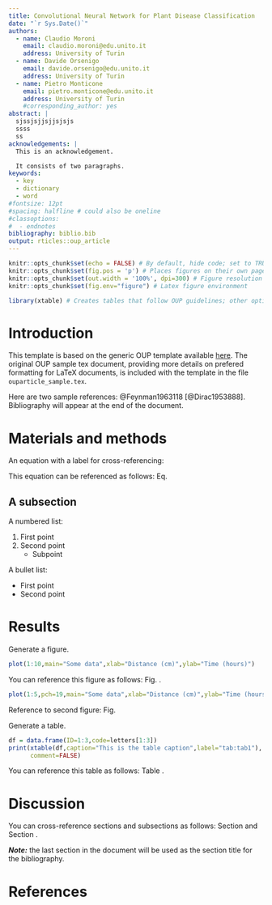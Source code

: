 ```yaml
---
title: Convolutional Neural Network for Plant Disease Classification 
date: "`r Sys.Date()`"
authors:
  - name: Claudio Moroni
    email: claudio.moroni@edu.unito.it
    address: University of Turin
  - name: Davide Orsenigo
    email: davide.orsenigo@edu.unito.it
    address: University of Turin
  - name: Pietro Monticone
    email: pietro.monticone@edu.unito.it
    address: University of Turin
    #corresponding_author: yes
abstract: |
  sjssjsjjsjjsjsjs
  ssss
  ss
acknowledgements: |
  This is an acknowledgement.

  It consists of two paragraphs.
keywords:
  - key
  - dictionary
  - word
#fontsize: 12pt
#spacing: halfline # could also be oneline
#classoptions:
#  - endnotes
bibliography: biblio.bib
output: rticles::oup_article
---
```


```r
knitr::opts_chunk$set(echo = FALSE) # By default, hide code; set to TRUE to see code
knitr::opts_chunk$set(fig.pos = 'p') # Places figures on their own pages
knitr::opts_chunk$set(out.width = '100%', dpi=300) # Figure resolution and size
knitr::opts_chunk$set(fig.env="figure") # Latex figure environment

library(xtable) # Creates tables that follow OUP guidelines; other options, such as kable, may also be workable
```

# Introduction

This template is based on the generic OUP template available [here](https://academic.oup.com/icesjms/pages/General_Instructions). The original OUP sample tex document, providing more details on prefered formatting for LaTeX documents, is included with the template in the file `ouparticle_sample.tex`.

Here are two sample references: @Feynman1963118 [@Dirac1953888]. Bibliography will appear at the end of the document.

# Materials and methods

An equation with a label for cross-referencing:

\begin{equation}\label{eq:eq1}
\int^{r_2}_0 F(r,\varphi){\rm d}r\,{\rm d}\varphi = [\sigma r_2/(2\mu_0)]
\int^{\infty}_0\exp(-\lambda|z_j-z_i|)\lambda^{-1}J_1 (\lambda r_2)J_0
(\lambda r_i\,\lambda {\rm d}\lambda)
\end{equation}

This equation can be referenced as follows: Eq. \ref{eq:eq1}

## A subsection

A numbered list:

1) First point
2) Second point
    - Subpoint
    
A bullet list:

* First point
* Second point

# Results

Generate a figure.

```r
plot(1:10,main="Some data",xlab="Distance (cm)",ylab="Time (hours)")
```

You can reference this figure as follows: Fig. \ref{fig:fig1}.

```r
plot(1:5,pch=19,main="Some data",xlab="Distance (cm)",ylab="Time (hours)")
```

Reference to second figure: Fig. \ref{fig:fig2}

Generate a table.

```r
df = data.frame(ID=1:3,code=letters[1:3])
print(xtable(df,caption="This is the table caption",label="tab:tab1"),
      comment=FALSE)
```

You can reference this table as follows: Table \ref{tab:tab1}.

# Discussion

You can cross-reference sections and subsections as follows: Section \ref{materials-and-methods} and Section \ref{a-subsection}.

***Note:*** the last section in the document will be used as the section title for the bibliography.

# References
